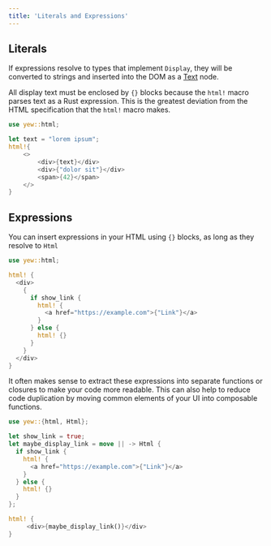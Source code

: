 ```yaml
---
title: 'Literals and Expressions'
---
```


## Literals

If expressions resolve to types that implement `Display`, they will be converted to strings and
inserted into the DOM as a [Text](https://developer.mozilla.org/en-US/docs/Web/API/Text) node.

All display text must be enclosed by `{}` blocks because the `html!` macro parses text as a Rust
expression. This is the greatest deviation from the HTML specification that the `html!` macro makes.

```rust
use yew::html;

let text = "lorem ipsum";
html!{
    <>
        <div>{text}</div>
        <div>{"dolor sit"}</div>
        <span>{42}</span>
    </>
}
```

## Expressions

You can insert expressions in your HTML using `{}` blocks, as long as they resolve to `Html`

```rust
use yew::html;

html! {
  <div>
    {
      if show_link {
        html! {
          <a href="https://example.com">{"Link"}</a>
        }
      } else {
        html! {}
      }
    }
  </div>
}
```

It often makes sense to extract these expressions into separate functions or closures to make your
code more readable. This can also help to reduce code duplication by moving common elements of your
UI into composable functions.

```rust
use yew::{html, Html};

let show_link = true;
let maybe_display_link = move || -> Html {
  if show_link {
    html! {
      <a href="https://example.com">{"Link"}</a>
    }
  } else {
    html! {}
  }
};

html! {
     <div>{maybe_display_link()}</div>
}
```
